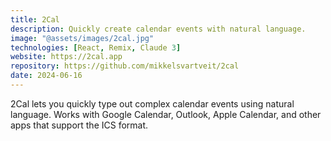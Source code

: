 ```yaml
---
title: 2Cal
description: Quickly create calendar events with natural language.
image: "@assets/images/2cal.jpg"
technologies: [React, Remix, Claude 3]
website: https://2cal.app
repository: https://github.com/mikkelsvartveit/2cal
date: 2024-06-16
---
```



2Cal lets you quickly type out complex calendar events using natural language. Works with Google Calendar, Outlook, Apple Calendar, and other apps that support the ICS format.

<div class="mx-auto max-w-xs">
  <InlineVideo src="/assets/videos/2cal.mp4" width="886" height="1920" />
</div>
